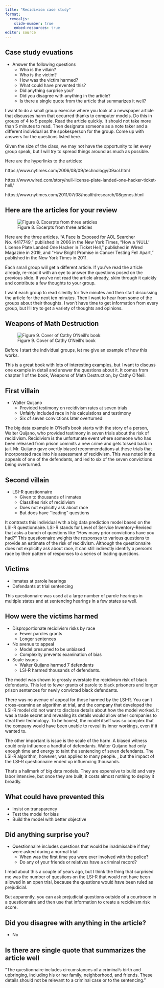 ```yaml
---
title: "Recidivism case study"
format: 
  revealjs:
    slide-number: true
    embed-resources: true
editor: source
---
```


## Case study evuations

-   Answer the following questions
    -   Who is the villain?
    -   Who is the victim?
    -   How was the victim harmed?
    -   What could have prevented this?
    -   Did anything surprise you?
    -   Did you disagree with anything in the article?
    -   Is there a single quote from the article that summarizes it well?
  
::: notes

I want to do a small group exercise where you look at a newspaper article that discusses harm that occurred thanks to computer models. Do this in groups of 4 to 5 people. Read the article quickly. It should not take more than 5 minutes to read. Then designate someone as a note taker and a different individual as the spokesperson for the group. Come up with answers for the questions listed here.

Given the size of the class, we may not have the opportunity to let every group speak, but I will try to spread things around as much as possible.

Here are the hyperlinks to the articles:

https://www.nytimes.com/2006/08/09/technology/09aol.html

https://www.wired.com/story/null-license-plate-landed-one-hacker-ticket-hell/

https://www.nytimes.com/2011/07/08/health/research/08genes.html

:::

## Here are the articles for your review

![Figure 8. Excerpts from three articles](http://www.pmean.com/new-images/21/dark-side-08.png)

::: notes

Here are the three articles. "A Face Is Exposed for AOL Searcher No. 4417749," published in 2006 in the New York Times, "How a 'NULL' License Plate Landed One Hacker in Ticket Hell," published in Wired Magazine in 2019, and "How Bright Promise in Cancer Testing Fell Apart," published in the New York Times in 2011.

Each small group will get a different article. If you've read the article already, re-read it with an eye to answer the questions posed on the previous slide. If you've not read the article already, skim through it quickly and contribute a few thoughts to your group.

I want each group to read silently for five minutes and then start discussing the article for the next ten minutes. Then I want to hear from some of the groups about their thoughts. I won't have time to get information from every group, but I'll try to get a variety of thoughts and opinions.

:::

## Weapons of Math Destruction

![Figure 9. Cover of Cathy O'Neill's book](http://www.pmean.com/new-images/21/dark-side-06.png)

::: notes

Before I start the individual groups, let me give an example of how this works.

This is a great book with lots of interesting examples, but I want to discuss one example in detail and answer the questions about it. It comes from chapter 1 of the book, Weapons of Math Destruction, by Cathy O'Neil.

:::

## First villain

-   Walter Quijano
    -   Provided testimony on recidivism rates at seven trials
    -   Unfairly included race in his calculations and testimony
    -   Six of seven convictions later overturned
  
::: notes
The big data example in O'Neil's book starts with the story of a person, Walter Quijano, who provided testimony in seven trials about the risk of recidivism. Recidivism is the unfortunate event where someone who has been released from prison commits a new crime and gets tossed back in jail. Mr. Quijano gave overtly biased recommendations at these trials that incorporated race into his assessment of recidivism. This was noted in the appeals of one of the defendants, and led to six of the seven convictions being overturned.
:::
  
## Second villain  
  
-   LSI-R questionnaire
    -   Given to thousands of inmates
    -   Classifies risk of recidivism
    -   Does not explicitly ask about race
    -   But does have "leading" questions
  
::: notes

It contrasts this individual with a big data prediction model based on the LSI-R questionnaire. LSI-R stands for Level of Service Inventory-Revised that asks a bunch of questions like "How many prior convictions have you had?" This questionnaire weights the responses to various questions to provide an estimate of the risk of recidivism. Although the questionnaire does not explicitly ask about race, it can still indirectly identify a person's race by their pattern of responses to a series of leading questions.

:::

## Victims

-   Inmates at parole hearings
-   Defendants at trial sentencing

::: notes

This questionnaire was used at a large number of parole hearings in multiple states and at sentencing hearings in a few states as well.

:::

## How were the victims harmed

-   Disproportionate recidivism risks by race
    -   Fewer paroles grants
    -   Longer sentences
-   No avenue to appeal
    -   Model presumed to be unbiased
    -   Complexity prevents examination of bias
-   Scale issues
    -   Walter Quijano harmed 7 defendants
    -   LSI-R harmed thousands of defendants.

::: notes
The model was shown to grossly overstate the recidivism risk of black defendants. This led to fewer grants of parole to black prisoners and longer prison sentences for newly convicted black defendants.

There was no avenue of appeal for those harmed by the LSI-R. You can't cross-examine an algorithm at trial, and the company that developed the LSI-R model did not want to disclose details about how the model worked. It was a trade secret and revealing its details would allow other companies to steal their technology. To be honest, the model itself was so complex that the company would have been unable to reveal its inner workings, even if it wanted to.

The other important is issue is the scale of the harm. A biased witness could only influence a handful of defendants. Walter Quijano had only enough time and energy to taint the sentencing of seven defendants. The LSI-R algorithm, however, was applied to many people. , but the impact of the LSI-R questionnaire ended up influencing thousands.

That's a hallmark of big data models. They are expensive to build and very labor intensive, but once they are built, it costs almost nothing to deploy it broadly.
:::
  
## What could have prevented this

-   Insist on transparency
-   Test the model for bias
-   Build the model with better objective

## Did anything surprise you?

-   Questionnaire includes questions that would be inadmissable if they were asked during a normal trial
    -   When was the first time you were ever involved with the police?
    -   Do any of your friends or relatives have a criminal record?

::: notes

I read about this a couple of years ago, but I think the thing that surprised me was the number of questions on the LSI-R that would not have been allowed in an open trial, because the questions would have been ruled as prejudicial.

But apparently, you can ask prejudicial questions outside of a courtroom in a questionnaire and then use that information to create a recidivism risk score.

:::

## Did you disagree with anything in the article?

-   No

## Is there are single quote that summarizes the article well

"The questionnaire includes circumstances of a criminal's birth and upbringing, including his or her family, neighborhood, and friends. These details should not be relevant to a criminal case or to the sentencing."

